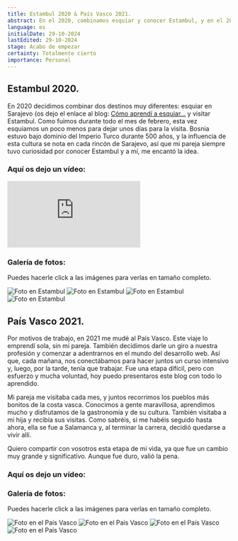 ```yaml
---
title: Estambul 2020 & País Vasco 2021.
abstract: En el 2020, combinamos esquiar y conocer Estambul, y en el 2021 por razones de trabajo me he movido al País Vasco. Os cuento los motivos y cómo ha sido la experiencia.
language: es
initialDate: 29-10-2024
lastEdited: 29-10-2024
stage: Acabo de empezar
certainty: Totalmente cierto
importance: Personal
---
```


## Estambul 2020.

En 2020 decidimos combinar dos destinos muy diferentes: esquiar en Sarajevo (os dejo el enlace al blog: [Cómo aprendí a esquiar…](/blog/como-aprendi-a-esquiar) y visitar Estambul. Como fuimos durante todo el mes de febrero, esta vez esquiamos un poco menos para dejar unos días para la visita. Bosnia estuvo bajo dominio del Imperio Turco durante 500 años, y la influencia de esta cultura se nota en cada rincón de Sarajevo, así que mi pareja siempre tuvo curiosidad por conocer Estambul y a mí, me encantó la idea.

### **Aquí os dejo un vídeo:**

<iframe
  className="yt-embeded"
  src="https://www.youtube-nocookie.com/embed/ez1pzh12etk?si=uVEyCFE86PQqqaAN"
  title="YouTube video player"
  frameborder="0"
  allow="accelerometer; clipboard-write; encrypted-media; gyroscope; picture-in-picture; web-share"
  referrerpolicy="strict-origin-when-cross-origin"
  allowfullscreen
></iframe>

### Galería de fotos:

Puedes hacerle click a las imágenes para verlas en tamaño completo.

<PhotoGallery>
  <img
    src="/imagenes/blog/galeria-estambul/estambul1.jpg"
    alt="Foto en Estambul"
  />
  <img
    src="/imagenes/blog/galeria-estambul/estambul2.jpg"
    alt="Foto en Estambul"
  />
  <img
    src="/imagenes/blog/galeria-estambul/estambul3.jpg"
    alt="Foto en Estambul"
  />
  <img
    src="/imagenes/blog/galeria-estambul/estambul4.jpg"
    alt="Foto en Estambul"
  />
</PhotoGallery>

## País Vasco 2021.

Por motivos de trabajo, en 2021 me mudé al País Vasco. Este viaje lo emprendí sola, sin mi pareja. También decidimos darle un giro a nuestra profesión y comenzar a adentrarnos en el mundo del desarrollo web. Así que, cada mañana, nos conectábamos para hacer juntos un curso intensivo y, luego, por la tarde, tenía que trabajar. Fue una etapa difícil, pero con esfuerzo y mucha voluntad, hoy puedo presentaros este blog con todo lo aprendido.

Mi pareja me visitaba cada mes, y juntos recorrimos los pueblos más bonitos de la costa vasca. Conocimos a gente maravillosa, aprendimos mucho y disfrutamos de la gastronomía y de su cultura. También visitaba a mi hija y recibía sus visitas. Como sabréis, si me habéis seguido hasta ahora, ella se fue a Salamanca y, al terminar la carrera, decidió quedarse a vivir allí.

Quiero compartir con vosotros esta etapa de mi vida, ya que fue un cambio muy grande y significativo. Aunque fue duro, valió la pena.

### **Aquí os dejo un vídeo:**

### Galería de fotos:

Puedes hacerle click a las imágenes para verlas en tamaño completo.

<PhotoGallery>
  <img
    src="/imagenes/blog/galeria-pais-vasco/pais-vasco1.jpeg"
    alt="Foto en el País Vasco"
  />
  <img
    src="/imagenes/blog/galeria-pais-vasco/pais-vasco2.jpeg"
    alt="Foto en el País Vasco"
  />
  <img
    src="/imagenes/blog/galeria-pais-vasco/pais-vasco3.jpeg"
    alt="Foto en el País Vasco"
  />
  <img
    src="/imagenes/blog/galeria-pais-vasco/pais-vasco4.jpeg"
    alt="Foto en el País Vasco"
  />
</PhotoGallery>
